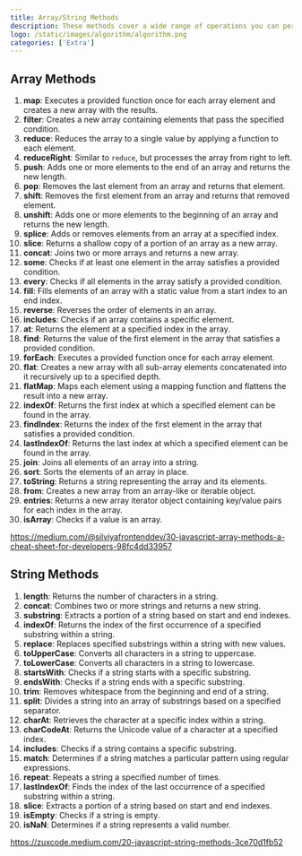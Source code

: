 ```yaml
---
title: Array/String Methods
description: These methods cover a wide range of operations you can perform on arrays and strings
logo: /static/images/algorithm/algorithm.png
categories: ['Extra']
---
```


## Array Methods

1. **map**: Executes a provided function once for each array element and creates a new array with the results.
2. **filter**: Creates a new array containing elements that pass the specified condition.
3. **reduce**: Reduces the array to a single value by applying a function to each element.
4. **reduceRight**: Similar to `reduce`, but processes the array from right to left.
5. **push**: Adds one or more elements to the end of an array and returns the new length.
6. **pop**: Removes the last element from an array and returns that element.
7. **shift**: Removes the first element from an array and returns that removed element.
8. **unshift**: Adds one or more elements to the beginning of an array and returns the new length.
9. **splice**: Adds or removes elements from an array at a specified index.
10. **slice**: Returns a shallow copy of a portion of an array as a new array.
11. **concat**: Joins two or more arrays and returns a new array.
12. **some**: Checks if at least one element in the array satisfies a provided condition.
13. **every**: Checks if all elements in the array satisfy a provided condition.
14. **fill**: Fills elements of an array with a static value from a start index to an end index.
15. **reverse**: Reverses the order of elements in an array.
16. **includes**: Checks if an array contains a specific element.
17. **at**: Returns the element at a specified index in the array.
18. **find**: Returns the value of the first element in the array that satisfies a provided condition.
19. **forEach**: Executes a provided function once for each array element.
20. **flat**: Creates a new array with all sub-array elements concatenated into it recursively up to a specified depth.
21. **flatMap**: Maps each element using a mapping function and flattens the result into a new array.
22. **indexOf**: Returns the first index at which a specified element can be found in the array.
23. **findIndex**: Returns the index of the first element in the array that satisfies a provided condition.
24. **lastIndexOf**: Returns the last index at which a specified element can be found in the array.
25. **join**: Joins all elements of an array into a string.
26. **sort**: Sorts the elements of an array in place.
27. **toString**: Returns a string representing the array and its elements.
28. **from**: Creates a new array from an array-like or iterable object.
29. **entries**: Returns a new array iterator object containing key/value pairs for each index in the array.
30. **isArray**: Checks if a value is an array.

https://medium.com/@silviyafrontenddev/30-javascript-array-methods-a-cheat-sheet-for-developers-98fc4dd33957

## String Methods

1. **length**: Returns the number of characters in a string.
2. **concat**: Combines two or more strings and returns a new string.
3. **substring**: Extracts a portion of a string based on start and end indexes.
4. **indexOf**: Returns the index of the first occurrence of a specified substring within a string.
5. **replace**: Replaces specified substrings within a string with new values.
6. **toUpperCase**: Converts all characters in a string to uppercase.
7. **toLowerCase**: Converts all characters in a string to lowercase.
8. **startsWith**: Checks if a string starts with a specific substring.
9. **endsWith**: Checks if a string ends with a specific substring.
10. **trim**: Removes whitespace from the beginning and end of a string.
11. **split**: Divides a string into an array of substrings based on a specified separator.
12. **charAt**: Retrieves the character at a specific index within a string.
13. **charCodeAt**: Returns the Unicode value of a character at a specified index.
14. **includes**: Checks if a string contains a specific substring.
15. **match**: Determines if a string matches a particular pattern using regular expressions.
16. **repeat**: Repeats a string a specified number of times.
17. **lastIndexOf**: Finds the index of the last occurrence of a specified substring within a string.
18. **slice**: Extracts a portion of a string based on start and end indexes.
19. **isEmpty**: Checks if a string is empty.
20. **isNaN**: Determines if a string represents a valid number.

https://zuxcode.medium.com/20-javascript-string-methods-3ce70d1fb52
